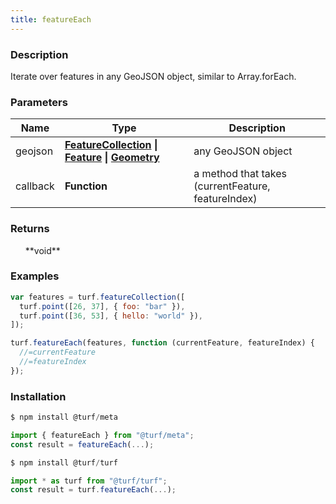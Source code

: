 ```yaml
---
title: featureEach
---
```



### Description

Iterate over features in any GeoJSON object, similar to
Array.forEach.

### Parameters

| Name     | Type                                                                                                                                                                                                  | Description                                        |
| -------- | ----------------------------------------------------------------------------------------------------------------------------------------------------------------------------------------------------- | -------------------------------------------------- |
| geojson  | **[FeatureCollection](https://tools.ietf.org/html/rfc7946#section-3.3) \| [Feature](https://tools.ietf.org/html/rfc7946#section-3.2) \| [Geometry](https://tools.ietf.org/html/rfc7946#section-3.1)** | any GeoJSON object                                 |
| callback | **Function**                                                                                                                                                                                          | a method that takes (currentFeature, featureIndex) |

### Returns

<ul>**void**</ul>

### Examples

```javascript
var features = turf.featureCollection([
  turf.point([26, 37], { foo: "bar" }),
  turf.point([36, 53], { hello: "world" }),
]);

turf.featureEach(features, function (currentFeature, featureIndex) {
  //=currentFeature
  //=featureIndex
});
```

### Installation

```javascript
$ npm install @turf/meta

import { featureEach } from "@turf/meta";
const result = featureEach(...);
```

```javascript
$ npm install @turf/turf

import * as turf from "@turf/turf";
const result = turf.featureEach(...);
```
